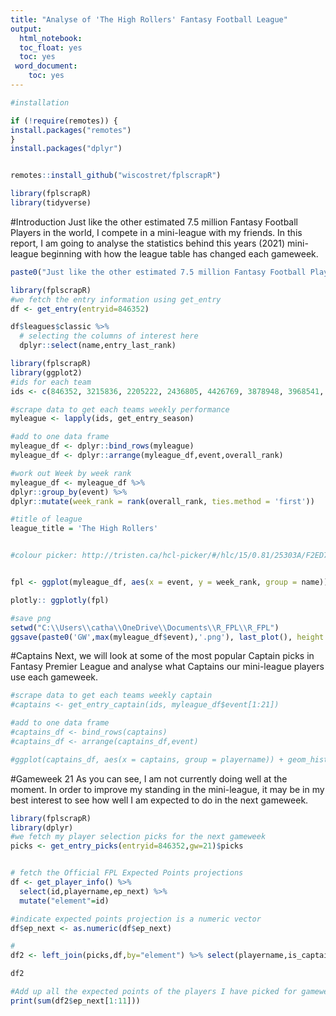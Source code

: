 ```yaml
---
title: "Analyse of 'The High Rollers' Fantasy Football League"
output: 
  html_notebook:
  toc_float: yes
  toc: yes
 word_document:
    toc: yes
---
```




```r
#installation

if (!require(remotes)) {
install.packages("remotes") 
}
install.packages("dplyr")


remotes::install_github("wiscostret/fplscrapR")

library(fplscrapR)
library(tidyverse)


```

#Introduction
Just like the other estimated 7.5 million Fantasy Football Players in the world, I compete in a mini-league with my friends. In this report, I am going to analyse the statistics behind this years (2021) mini-league beginning with how the league table has changed each gameweek.
```r
paste0("Just like the other estimated 7.5 million Fantasy Football Players in the world, I compete in a mini-league with my friends. In this report, I am going to analyse the statistics behind this years (2021) mini-league beginning with how the league table has changed each gameweek.")
```
```r
library(fplscrapR)
#we fetch the entry information using get_entry
df <- get_entry(entryid=846352)

df$leagues$classic %>%
  # selecting the columns of interest here
  dplyr::select(name,entry_last_rank) 
```

```r
library(fplscrapR)
library(ggplot2)
#ids for each team
ids <- c(846352, 3215836, 2205222, 2436805, 4426769, 3878948, 3968541, 2464418, 254903, 2694508, 2856693)

#scrape data to get each teams weekly performance
myleague <- lapply(ids, get_entry_season)

#add to one data frame
myleague_df <- dplyr::bind_rows(myleague)
myleague_df <- dplyr::arrange(myleague_df,event,overall_rank)

#work out Week by week rank
myleague_df <- myleague_df %>%
dplyr::group_by(event) %>%
dplyr::mutate(week_rank = rank(overall_rank, ties.method = 'first'))

#title of league
league_title = 'The High Rollers'


#colour picker: http://tristen.ca/hcl-picker/#/hlc/15/0.81/25303A/F2ED7C


fpl <- ggplot(myleague_df, aes(x = event, y = week_rank, group = name)) + geom_line(aes(colour = name)) + geom_text(data = myleague_df[myleague_df$event == max(myleague_df$event),], aes(label = paste0(name,' (',total_points,' pts)')), vjust = -0.25, nudge_x = 2, size = 6) + labs(title = paste0(league_title, ' League'), x = 'Gameweek', y = 'Rank',  subtitle = paste0('Gameweek ',max(myleague_df$event))) + theme_minimal() + scale_color_discrete(name = "Player Name") +  scale_y_continuous(trans = "reverse")

plotly:: ggplotly(fpl)

#save png
setwd("C:\\Users\\catha\\OneDrive\\Documents\\R_FPL\\R_FPL")
ggsave(paste0('GW',max(myleague_df$event),'.png'), last_plot(), height = 10, width = 40)
```
#Captains
Next, we will look at some of the most popular Captain picks in Fantasy Premier League and analyse what Captains our mini-league players use each gameweek.
```r
#scrape data to get each teams weekly captain
#captains <- get_entry_captain(ids, myleague_df$event[1:21])

#add to one data frame
#captains_df <- bind_rows(captains)
#captains_df <- arrange(captains_df,event)

#ggplot(captains_df, aes(x = captains, group = playername)) + geom_histogram(color = name)


```



#Gameweek 21
As you can see, I am not currently doing well at the moment. In order to improve my standing in the mini-league, it may be in my best interest to see how well I am expected to do in the next gameweek.


```r
library(fplscrapR)
library(dplyr)
#we fetch my player selection picks for the next gameweek
picks <- get_entry_picks(entryid=846352,gw=21)$picks


# fetch the Official FPL Expected Points projections 
df <- get_player_info() %>%
  select(id,playername,ep_next) %>%
  mutate("element"=id)

#indicate expected points projection is a numeric vector
df$ep_next <- as.numeric(df$ep_next)

#
df2 <- left_join(picks,df,by="element") %>% select(playername,is_captain,is_vice_captain,ep_next)

df2

#Add up all the expected points of the players I have picked for gameweek 21
print(sum(df2$ep_next[1:11]))
```



